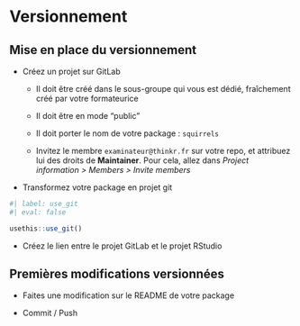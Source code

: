 # Versionnement

## Mise en place du versionnement

- Créez un projet sur GitLab

  - Il doit être créé dans le sous-groupe qui vous est dédié, fraîchement créé par votre formateurice
  
  - Il doit être en mode “public”
  
  - Il doit porter le nom de votre package : `squirrels`
  
  - Invitez le membre `examinateur@thinkr.fr` sur votre repo, et attribuez lui des droits de **Maintainer**. Pour cela, allez dans *Project information > Members > Invite members*
  
- Transformez votre package en projet git

```r
#| label: use_git
#| eval: false

usethis::use_git()

```

- Créez le lien entre le projet GitLab et le projet RStudio

## Premières modifications versionnées

- Faites une modification sur le README de votre package

- Commit / Push
